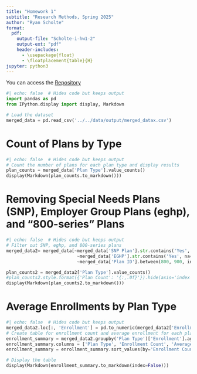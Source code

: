 ```yaml
---
title: "Homework 1"
subtitle: "Research Methods, Spring 2025"
author: "Ryan Scholte"
format:
  pdf:
    output-file: "Scholte-i-hw1-2"
    output-ext: "pdf"
    header-includes:
      - \usepackage{float}
      - \floatplacement{table}{H}
jupyter: python3
---
```

You can access the [Repository](https://github.com/rscholt/HW1/tree/4a7a8787afe3dc853e41539203463b71327defe9/submission2)

```python
#| echo: false  # Hides code but keeps output
import pandas as pd
from IPython.display import display, Markdown

# Load the dataset
merged_data = pd.read_csv('../../data/output/merged_datax.csv')
```

\newpage

# Count of Plans by Type

```python
#| echo: false  # Hides code but keeps output
# Count the number of plans for each plan type and display results
plan_counts = merged_data['Plan Type'].value_counts()
display(Markdown(plan_counts.to_markdown()))
```

\newpage

# Removing Special Needs Plans (SNP), Employer Group Plans (eghp), and "800-series" Plans

```python
#| echo: false  # Hides code but keeps output
# Filter out SNP, eghp, and 800-series plans
merged_data2= merged_data[~merged_data['SNP Plan'].str.contains('Yes', na=False) &
                           ~merged_data['EGHP'].str.contains('Yes', na=False) &
                           ~merged_data['Plan ID'].between(800, 900, inclusive="left")]

plan_counts2 = merged_data2['Plan Type'].value_counts()
#plan_counts2.style.format({'Plan Count': '{:,.0f}'}).hide(axis='index')
display(Markdown(plan_counts2.to_markdown()))
```

\newpage

# Average Enrollments by Plan Type

```python
#| echo: false  # Hides code but keeps output
merged_data2.loc[:, 'Enrollment'] = pd.to_numeric(merged_data2['Enrollment'], errors='coerce')
# Create table for enrollment count and average enrollment for each plan type
enrollment_summary = merged_data2.groupby('Plan Type')['Enrollment'].agg(['count', 'mean']).reset_index()
enrollment_summary.columns = ['Plan Type', 'Enrollment Count', 'Average Enrollment']
enrollment_summary = enrollment_summary.sort_values(by='Enrollment Count', ascending=False)

# Display the table
display(Markdown(enrollment_summary.to_markdown(index=False)))
```
